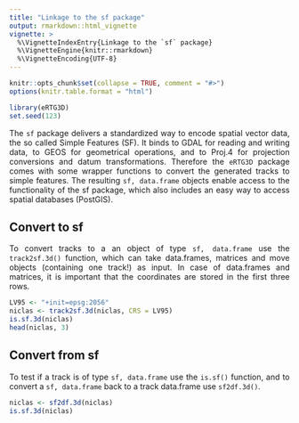 ```yaml
---
title: "Linkage to the sf package"
output: rmarkdown::html_vignette
vignette: >
  %\VignetteIndexEntry{Linkage to the `sf` package}
  %\VignetteEngine{knitr::rmarkdown}
  %\VignetteEncoding{UTF-8}
---
```

<style>
body {
text-align: justify}
</style>
```r
knitr::opts_chunk$set(collapse = TRUE, comment = "#>")
options(knitr.table.format = "html")

library(eRTG3D)
set.seed(123)
```

The `sf` package delivers a standardized way to encode spatial vector data, the so called Simple Features (SF). It binds to GDAL for reading and writing data, to GEOS for geometrical operations, and to Proj.4 for projection conversions and datum transformations. Therefore the `eRTG3D` package comes with some wrapper functions to convert the generated tracks to simple features. The resulting `sf, data.frame` objects enable access to the functionality of the sf package, which also includes an easy way to access spatial databases (PostGIS).

## Convert to sf
To convert tracks to a an object of type `sf, data.frame` use the `track2sf.3d()` function, which can take data.frames, matrices and move objects (containing one track!) as input. In case of data.frames and matrices, it is important that the coordinates are stored in the first three rows.

```r
LV95 <- "+init=epsg:2056"
niclas <- track2sf.3d(niclas, CRS = LV95)
is.sf.3d(niclas)
head(niclas, 3)
```

## Convert from sf
To test if a track is of type `sf, data.frame` use the `is.sf()` function, and to convert a `sf, data.frame` back to a track data.frame use `sf2df.3d()`.

```r
niclas <- sf2df.3d(niclas)
is.sf.3d(niclas)
```
